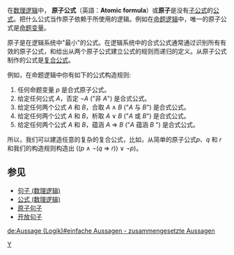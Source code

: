 {{unreferenced|time=2009-6-8}}

在[[数理逻辑|数理逻辑]]中， '''原子公式'''（英語：'''Atomic formula'''）或'''原子'''是没有[[子公式|子公式]]的[[公式_(数理逻辑)|公式]]。把什么公式当作原子依赖于所使用的逻辑。例如在[[命题逻辑|命题逻辑]]中，唯一的原子公式是[[命题变量|命题变量]]。

原子是在逻辑系统中"最小"的公式。在逻辑系统中的合式公式通常通过识别所有有效的原子公式，和给出从两个原子公式建立公式的规则而递归的定义。从原子公式制作的公式是[[复合公式|复合公式]]。

例如，在命题逻辑中你有如下的公式构造规则:
# 任何命题变量 ''p'' 是合式原子公式。
# 给定任何公式 ''A''，否定 ¬''A'' ("非 ''A''") 是合式公式。
# 给定任何两个公式 ''A'' 和 ''B''，合取 ''A'' ∧ ''B'' ("''A'' 与 ''B''") 是合式公式。
# 给定任何两个公式 ''A'' 和 ''B''，析取 ''A'' ∨ ''B'' ("''A'' 或 ''B''") 是合式公式。
# 给定任何两个公式 ''A'' 和 ''B''，蕴涵 ''A'' ⇒ ''B'' ("''A'' 蕴涵 ''B'' ") 是合式公式。

所以，我们可以建造任意的复杂的复合公式，比如，从简单的原子公式''p''、''q'' 和 ''r'' 和我们的构造规则构造出 ((''p'' ∧ ¬(''q'' ⇒ ''r'')) ∨ ¬''p'')。

==参见==
*[[句子_(数理逻辑)|句子 (数理逻辑)]]
*[[公式_(数理逻辑)|公式 (数理逻辑)]]
*[[原子句子|原子句子]]
*[[开放句子|开放句子]]

[[Category:數理邏輯|Y]]

[[de:Aussage_(Logik)#einfache_Aussagen_-_zusammengesetzte_Aussagen|de:Aussage (Logik)#einfache Aussagen - zusammengesetzte Aussagen]]